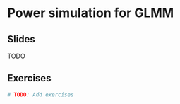 # Power simulation for GLMM

## Slides

TODO

<!--
```{=html}
<object data="slides/08_power_simulation/08_power_simulation.pdf" type="application/pdf" width="100%" height="500px">
  <p>
    Unable to display PDF file. <a href="slides/08_power_simulation/08_power_simulation.pdf">Download</a> instead.
  </p>
</object>
```
-->

## Exercises

```r
# TODO: Add exercises
```

